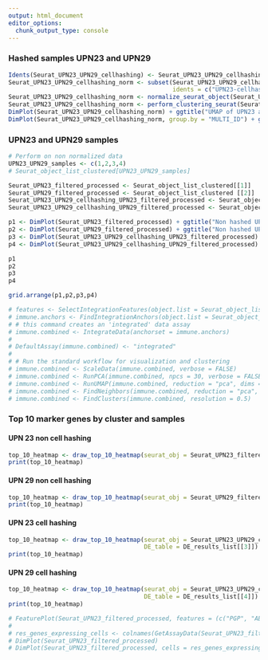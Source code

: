 ```yaml
---
output: html_document
editor_options: 
  chunk_output_type: console
---
```


### Hashed samples UPN23 and UPN29

```r
Idents(Seurat_UPN23_UPN29_cellhashing) <- Seurat_UPN23_UPN29_cellhashing$MULTI_ID
Seurat_UPN23_UPN29_cellhashing_norm <- subset(Seurat_UPN23_UPN29_cellhashing, 
                                              idents = c("UPN23-cellhashing", "UPN29-cellhashing"))
Seurat_UPN23_UPN29_cellhashing_norm <- normalize_seurat_object(Seurat_UPN23_UPN29_cellhashing_norm)
Seurat_UPN23_UPN29_cellhashing_norm <- perform_clustering_seurat(Seurat_UPN23_UPN29_cellhashing_norm)
DimPlot(Seurat_UPN23_UPN29_cellhashing_norm) + ggtitle("UMAP of UPN23 and UPN29 cell hashing colored by cluster")
DimPlot(Seurat_UPN23_UPN29_cellhashing_norm, group.by = "MULTI_ID") + ggtitle("UMAP of UPN23 and UPN29 cell hashing colored by samples")
```

### UPN23 and UPN29 samples

```r
# Perform on non normalized data
UPN23_UPN29_samples <- c(1,2,3,4)
# Seurat_object_list_clustered[UPN23_UPN29_samples]

Seurat_UPN23_filtered_processed <- Seurat_object_list_clustered[[1]]
Seurat_UPN29_filtered_processed <- Seurat_object_list_clustered [[2]]
Seurat_UPN23_UPN29_cellhashing_UPN23_filtered_processed <- Seurat_object_list_clustered[[3]]
Seurat_UPN23_UPN29_cellhashing_UPN29_filtered_processed <- Seurat_object_list_clustered[[4]]

p1 <- DimPlot(Seurat_UPN23_filtered_processed) + ggtitle("Non hashed UPN23")
p2 <- DimPlot(Seurat_UPN29_filtered_processed) + ggtitle("Non hashed UPN29")
p3 <- DimPlot(Seurat_UPN23_UPN29_cellhashing_UPN23_filtered_processed) + ggtitle("Hashed UPN23")
p4 <- DimPlot(Seurat_UPN23_UPN29_cellhashing_UPN29_filtered_processed) + ggtitle("Hashed UPN29")

p1
p2
p3
p4

grid.arrange(p1,p2,p3,p4)

# features <- SelectIntegrationFeatures(object.list = Seurat_object_list_clustered[UPN23_UPN29_samples])
# immune.anchors <- FindIntegrationAnchors(object.list = Seurat_object_list_clustered[UPN23_UPN29_samples], anchor.features = features)
# # this command creates an 'integrated' data assay
# immune.combined <- IntegrateData(anchorset = immune.anchors)
# 
# DefaultAssay(immune.combined) <- "integrated"
# 
# # Run the standard workflow for visualization and clustering
# immune.combined <- ScaleData(immune.combined, verbose = FALSE)
# immune.combined <- RunPCA(immune.combined, npcs = 30, verbose = FALSE)
# immune.combined <- RunUMAP(immune.combined, reduction = "pca", dims = 1:30)
# immune.combined <- FindNeighbors(immune.combined, reduction = "pca", dims = 1:30)
# immune.combined <- FindClusters(immune.combined, resolution = 0.5)
```

### Top 10 marker genes by cluster and samples

#### UPN 23 non cell hashing

```r
top_10_heatmap <- draw_top_10_heatmap(seurat_obj = Seurat_UPN23_filtered_processed, DE_table = DE_results_list[[1]])
print(top_10_heatmap)
```

#### UPN 29 non cell hashing

```r
top_10_heatmap <- draw_top_10_heatmap(seurat_obj = Seurat_UPN29_filtered_processed, DE_table = DE_results_list[[2]])
print(top_10_heatmap)
```

#### UPN 23 cell hashing

```r
top_10_heatmap <- draw_top_10_heatmap(seurat_obj = Seurat_UPN23_UPN29_cellhashing_UPN23_filtered_processed, 
                                      DE_table = DE_results_list[[3]])
print(top_10_heatmap)
```

#### UPN 29 cell hashing

```r
top_10_heatmap <- draw_top_10_heatmap(seurat_obj = Seurat_UPN23_UPN29_cellhashing_UPN29_filtered_processed,
                                      DE_table = DE_results_list[[4]])
print(top_10_heatmap)
```

```r
# FeaturePlot(Seurat_UPN23_filtered_processed, features = (c("PGP", "ABCC1", "GSTK1", "BCL2", "CLIP1", "TGFB1", "LGALS9")))
# 
# res_genes_expressing_cells <- colnames(GetAssayData(Seurat_UPN23_filtered_processed, slot = "data")[,colSums(GetAssayData(Seurat_UPN23_filtered_processed, slot = "data")[c("PGP", "ABCC1", "GSTK1", "BCL2", "CLIP1", "TGFB1", "LGALS9", "CD34", "IL2RA"),])>1])
# DimPlot(Seurat_UPN23_filtered_processed)
# DimPlot(Seurat_UPN23_filtered_processed, cells = res_genes_expressing_cells)
```